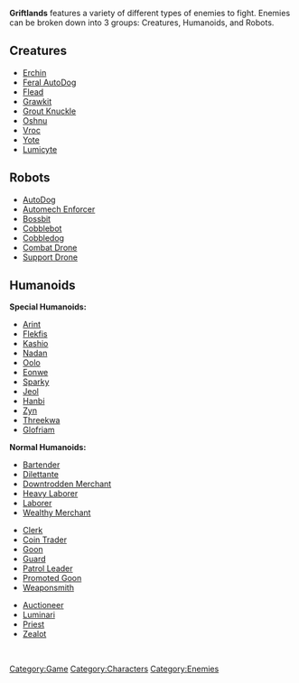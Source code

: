 {{stub}}

'''Griftlands''' features a variety of different types of enemies to fight. Enemies can be broken down into 3 groups: Creatures, Humanoids, and Robots.

== '''Creatures''' ==

*[[Erchin]]
*[[AutoDog|Feral AutoDog]]
*[[Flead]]
*[[Grawkit]]
*[[Grout Knuckle]]
*[[Oshnu]]
*[[Vroc]]
*[[Yote]]
*[[Lumicyte]]

== '''Robots''' ==

*[[AutoDog|AutoDog]]
*[[Automech|Automech Enforcer]]
*[[Bossbit]]
*[[Automech|Cobblebot]]
*[[AutoDog|Cobbledog]]
*[[Drone|Combat Drone]]
*[[Drone|Support Drone]]

== '''Humanoids''' ==
'''Special Humanoids:'''

*[[Arint]]
*[[Flekfis]]
*[[Kashio]]
*[[Nadan]]
*[[Oolo]]
*[[Eonwe]]
*[[Sparky]]
*[[Jeol]]
*[[Hanbi]]
*[[Zyn]]
*[[Threekwa]]
*[[Glofriam]]

'''Normal Humanoids:'''

*[[Bartender]]
*[[Dilettante]]
*[[Downtrodden Merchant]]
*[[Heavy Laborer]]
*[[Laborer]]
*[[Wealthy Merchant]]


*[[Clerk]]
*[[Coin Trader]]
*[[Goon]]
*[[Guard]]
*[[Patrol Leader]]
*[[Promoted Goon]]
*[[Weaponsmith]]


*[[Auctioneer]]
*[[Luminari]]
*[[Priest]]
*[[Zealot]]

<br />
[[Category:Game]][[Category:Characters]][[Category:Enemies]]